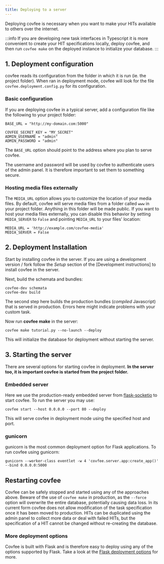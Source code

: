 ```yaml
---
title: Deploying to a server
---
```


Deploying covfee is necessary when you want to make your HITs available to others over the internet.

:::info
If you are developing new task interfaces in Typescript it is more convenient to create your HIT specifications locally, deploy covfee, and then run `covfee make` on the deployed instance to initialize your database.
:::

## 1. Deployment configuration

covfee reads its configuration from the folder in which it is run (ie. the project folder). When ran in deployment mode, covfee will look for the file `covfee.deployment.config.py` for its configuration.

### Basic configuration

If you are deploying covfee in a typical server, add a configuration file like the following to your project folder:

```
BASE_URL = "http://my-domain.com:5000"

COVFEE_SECRET_KEY = "MY_SECRET"
ADMIN_USERNAME = "admin"
ADMIN_PASSWORD = "admin"
```

The `BASE_URL` option should point to the address where you plan to serve covfee.

The username and password will be used by covfee to authenticate users of the admin panel. It is therefore important to set them to something secure.

### Hosting media files externally

The `MEDIA_URL` option allows you to customize the location of your media files. By default, covfee will serve media files from a folder called `www` in your project folder. Anything in this folder will be made public. If you want to host your media files externally, you can disable this behavior by setting `MEDIA_SERVER` to `False` and pointing `MEDIA_URL` to your files' location:

```
MEDIA_URL = 'http://example.com/covfee-media'
MEDIA_SERVER = False
```

## 2. Deployment Installation

Start by installing covfee in the server. If you are using a development version / fork follow the _Setup_ section of the [Development instructions] to install covfee in the server.

Next, build the schemata and bundles:

```
covfee-dev schemata
covfee-dev build
```

The second step here builds the production bundles (_compiled_ Javascript) that is served in production. Errors here might indicate problems with your custom task.

Now run **covfee make** in the server:

```
covfee make tutorial.py --no-launch --deploy
```

This will initialize the database for deployment without starting the server.

## 3. Starting the server

There are several options for starting covfee in deployment. **In the server too, it is important covfee is started from the project folder.**

### Embedded server

Here we use the production-ready embedded server from [flask-socketio](https://flask-socketio.readthedocs.io/en/latest/deployment.html) to start covfee. To run the server you may use:

```
covfee start --host 0.0.0.0 --port 80 --deploy
```

This will serve covfee in deployment mode using the specified host and port.

### gunicorn

gunicorn is the most common deployment option for Flask applications. To run covfee using gunicorn:

```
gunicorn --worker-class eventlet -w 4 'covfee.server.app:create_app()' --bind 0.0.0.0:5000
```

## Restarting covfee

Covfee can be safely stopped and started using any of the approaches above. Beware of the use of `covfee make` in production, as the `--force` option will overwrite the entire database, potentially causing data loss.
In its current form covfee does not allow modification of the task specification once it has been moved to production. HITs can be duplicated using the admin panel to collect more data or deal with failed HITs, but the specification of a HIT cannot be changed without re-creating the database.

<!--
### Apache mod_wsgi

covfee can be run under Apache by using [mod_wsgi](https://modwsgi.readthedocs.io/en/master/). `mod_wsgi` must be installed for Python 3 for covfee to work. To ensure this install:

```
sudo apt-get install libapache2-mod-wsgi-py3
```

Next, add a file `covfee.wsgi` with the following to your project directory:

```
import sys
import os
sys.stdout = sys.stderr
activate_this = '/path/to/virtualenv/bin/activate_this.py'
with open(activate_this) as file_:
    exec(file_.read(), dict(__file__=activate_this))
os.chdir('/path/to/covfee-project')
from covfee.start import create_app
application = create_app()
```

This code will allow Apache to create your app instance. `/path/to/virtualenv` is the path to your virtual environment where covfee is installed.

Finally, Apache must know about your site. For this add lines like the following to your apache site configuration:

```
WSGIDaemonProcess covfee user=me group=me threads=3
WSGIProcessGroup covfee
WSGIScriptAlias /covfee /path/to/covfee-project/covfee.wsgi
```

`WSGIScriptAlias` must point to the `covfee.wsgi` file you created in the previous step. The first parameter `/covfee` is the url path under which covfee will be accesible.
-->

### More deployment options

Covfee is built with Flask and is therefore easy to deploy using any of the options supported by Flask. Take a look at the [Flask deployment options](https://flask.palletsprojects.com/en/1.1.x/deploying/) for more.
